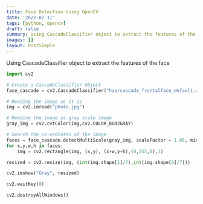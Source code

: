```yaml
---
title: Face Detection Using OpenCV
date: '2022-07-11'
tags: [python, opencv]
draft: false
summary: Using CascadeClassifier object to extract the features of the face
images: []
layout: PostSimple
---
```


Using CascadeClassifier object to extract the features of the face
``` Python showLineNumbers
import cv2

# Create a CascadeClassifier Object
face_cascade = cv2.CascadeClassifier("haarcascade_frontalface_default.xml")

# Reading the image as it is
img = cv2.imread("photo.jpg")

# Reading the image as gray scale image
gray_img = cv2.cvtColor(img,cv2.COLOR_BGR2GRAY)

# Search the co-ordintes of the image
faces = face_cascade.detectMultiScale(gray_img, scaleFactor = 1.05, minNeighbors=5)
for x,y,w,h in faces:
    img = cv2.rectangle(img, (x,y), (x+w,y+h),(0,255,0),3)

resized = cv2.resize(img, (int(img.shape[1]/7),int(img.shape[0]/7)))

cv2.imshow("Gray", resized)

cv2.waitKey(0)

cv2.destroyAllWindows()

```